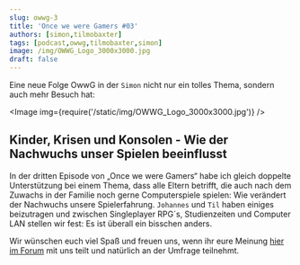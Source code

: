 ```yaml
---
slug: owwg-3
title: 'Once we were Gamers #03'
authors: [simon,tilmobaxter]
tags: [podcast,owwg,tilmobaxter,simon]
image: /img/OWWG_Logo_3000x3000.jpg
draft: false
---
```



Eine neue Folge OwwG in der `Simon` nicht nur ein tolles Thema, sondern auch mehr Besuch hat:

<Image img={require('/static/img/OWWG_Logo_3000x3000.jpg')} />

<!--truncate-->

## Kinder, Krisen und Konsolen - Wie der Nachwuchs unser Spielen beeinflusst

In der dritten Episode von „Once we were Gamers“ habe ich gleich doppelte Unterstützung bei einem Thema, dass alle Eltern betrifft, die auch nach dem Zuwachs in der Familie noch gerne Computerspiele spielen: Wie verändert der Nachwuchs unsere Spielerfahrung.
`Johannes` und `Til` haben einiges beizutragen und zwischen Singleplayer RPG´s, Studienzeiten und Computer LAN stellen wir fest: Es ist überall ein bisschen anders.

Wir wünschen euch viel Spaß und freuen uns, wenn ihr eure Meinung [hier im Forum](https://community.wasted.de/c/m10z/) mit uns teilt und natürlich an der Umfrage teilnehmt.

<ReactPlayer
    width="100%"
    height="50px"
    controls
    url='https://m10z.picnotes.de/OwwG/OwwG_3_KinderKrisenKonsolen.mp3'
/>
